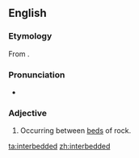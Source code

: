 ==English==

===Etymology===
From {{prefix|inter|bedded|lang=en}}.

===Pronunciation===
* {{a|GenAm}} {{IPA|/ɪntɚˈbɛdəd/|lang=en}}

===Adjective===
{{en-adj|-}}

# {{lb|en|geology}} Occurring between [[bed]]s of rock.

[[ta:interbedded]]
[[zh:interbedded]]